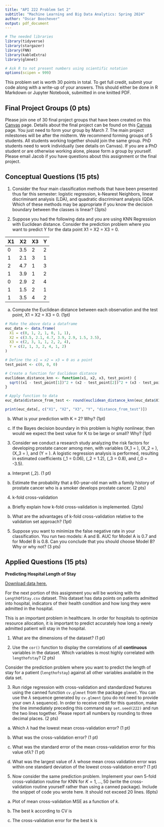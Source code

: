 ```yaml
---
title: "API 222 Problem Set 2"
subtitle: "Machine Learning and Big Data Analytics: Spring 2024"
author: "Oscar Boochever"
output: pdf_document
---
```


```r
# The needed libraries
library(tidyverse)
library(stargazer)
library(FNN)
library(kableExtra)
library(glmnet)

# Ask R to not present numbers using scientific notation
options(scipen = 999)
```

This problem set is worth 30 points in total. To get full credit, submit your code along with a write-up of your answers. This should either be done in R Markdown or Jupyter Notebook, submitted in one knitted PDF.


## Final Project Groups (0 pts)

Please join one of 30 final project groups that have been created on this  [Canvas](https://canvas.harvard.edu/courses/132784/groups#tab-25429) page. Details about the final project can be found on this [Canvas](https://canvas.harvard.edu/courses/132784/files?preview=19519057) page. You just need to form your group by March 7. The main project milestones will be after the midterm. We recommend forming groups of 5 students. All students working together should join the same group. PhD students need to work individually (see details on Canvas). If you are a PhD student or are otherwise working alone, please form a group by yourself. Please email Jacob if you have questions about this assignment or the final project.

## Conceptual Questions (15 pts)

1. Consider the four main classification methods that have been presented thus far this semester: logistic regression, k-Nearest Neighbors, linear discriminant analysis (LDA), and quadratic discriminant analysis (QDA. Which of these methods may be appropriate if you know the decision boundary between the classes is linear? (3pts)

\textcolor{blue}{\textit{Logistic regression and LDA.}}

2. Suppose you had the following data and you are using KNN Regression with Euclidean distance. Consider the prediction problem where you want to predict Y for the data point X1 = X2 = X3 = 0.

| X1 | X2 | X3 | Y |
|----|----|----|---|
| 0  | 3.5  | 2  | 2 |
| 1  | 2.1  | 3  | 1 |
| 2  | 4.7  | 1  | 3 |
| 1  | 3.9  | 1  | 2 |
| 0  | 2.9  | 2  | 4 |
| 1  | 1.5  | 2  | 1 |
| 1  | 3.5  | 4  | 2 |


(a) Compute the Euclidean distance between each observation and the test point, X1 = X2 = X3 = 0. (1pt)
 
```r
# Make the above data a dataframe
euc_data <- data.frame(
  X1 = c(0, 1, 2, 1, 0, 1, 1),
  X2 = c(3.5, 2.1, 4.7, 3.9, 2.9, 1.5, 3.5),
  X3 = c(2, 3, 1, 1, 2, 2, 4),
  Y = c(2, 1, 3, 2, 4, 1, 2)
)

# Define the x1 = x2 = x3 = 0 as a point
test_point <- c(0, 0, 0)

# Create a function for Euclidean distance 
euclidean_distance_knn <- function(x1, x2, x3, test_point) {
  sqrt((x1 - test_point[1])^2 + (x2 - test_point[2])^2 + (x3 - test_point[3])^2)
}

# Apply function to data 
euc_data$distance_from_test <- round(euclidean_distance_knn(euc_data$X1, euc_data$X2, euc_data$X3, test_point), 3)

print(euc_data[, c("X1", "X2", "X3", "Y", "distance_from_test")])


```


(b) What is your prediction with K = 2? Why? (1pt)

\textcolor{blue}{\textit{Your prediction is Y = 2.5 because the two nearest neighbors (lowest distance values: ~3.5 and ~2.7} have Y values of 4 and 1 respectively. Thus, the average of these numbers is 2.5.}

(c) If the Bayes decision boundary in this problem is highly nonlinear, then would we expect the best value for K to be large or small? Why? (1pt)

\textcolor{blue}{\textit{We would expect K to be small so the model could be very flexible and sensitive to slight variation and nonlinearity.}}

3. Consider we conduct a research study analyzing the risk factors for developing prostate cancer among men, with variables \(X_1 = \text{age (years)}\), \(X_2 = \text{family history of prostate cancer (0 = no, 1 = yes)}\), \(X_3 = \text{smoking status (0 = non-smoker, 1 = smoker)}\), and \(Y = \text{probability of developing prostate cancer}\). A logistic regression analysis is performed, resulting in estimated coefficients \(\hat{\beta}_1 = 0.06\), \(\hat{\beta}_2 = 1.2\), \(\hat{\beta}_3 = 0.8\), and \(\hat{\beta}_0 = -3.5\).

(a) Interpret \(\hat{\beta}_2\). (1 pt)




(b) Estimate the probability that a 60-year-old man with a family history of prostate cancer who is a smoker develops prostate cancer. (2 pts)


4. k-fold cross-validation

(a) Briefly explain how k-fold cross-validation is implemented. (2pts)


(b) What are the advantages of k-fold cross-validation relative to the validation set approach? (1pt)



5. Suppose you want to minimize the false negative rate in your classification. You run two models: A and B. AUC for Model A is 0.7 and for Model B is 0.8. Can you conclude that you should choose Model B? Why or why not? (3 pts)



## Applied Questions (15 pts)

**Predicting Hospital Length of Stay**

[Download data here.](https://canvas.harvard.edu/courses/132784/files/folder/Problem%20Set%20Data/Problem%20Set%202)

For the next portion of this assignment you will be working with the `LengthOfStay.csv` dataset. This dataset has data points on patients admitted into hospital, indicators of their health condition and how long they were admitted in the hospital. 

This is an important problem in healthcare. In order for hospitals to optimize resource allocation, it is important to predict accurately how long a newly admitted patient will stay in the hospital. 

1. What are the dimensions of the dataset? (1 pt)


2. Use the `cor()` function to display the correlations of all **continuous** variables in the dataset. Which variables is most highly correlated with `lengthofstay`? (2 pts)



Consider the prediction problem where you want to predict the length of stay for a patient (`lengthofstay`) against all other variables available in the data set.

3. Run ridge regression with cross-validation and standardized features using the canned function `cv.glmnet` from the package `glmnet`. You can use the $\lambda$ sequence generated by `cv.glment` (you do not need to provide your own $\lambda$ sequence). In order to receive credit for this question, make the line immediately preceding this command say `set.seed(222)` and run the two lines together. Please report all numbers by rounding to three decimal places. (2 pts)


(a) Which $\lambda$ had the lowest mean cross-validation error? (1 pt)


(b) What was the cross-validation error? (1 pt)


(c) What was the standard error of the mean cross-validation error for this value of$\lambda$? (1 pt)



(d) What was the largest value of $\lambda$ whose mean cross validation error was within one standard deviation of the lowest cross-validation error? (1 pt)


5. Now consider the same prediction problem. Implement your own 5-fold cross-validation routine for KNN for $K = 1, ..., 50$ (write the cross-validation routine yourself rather than using a canned package). Include the snippet of code you wrote here. It should not exceed 20 lines. (6pts)


(a) Plot of mean cross-validation MSE as a function of $k$. 



(b) The best k according to CV is



(c) The cross-validation error for the best k is


